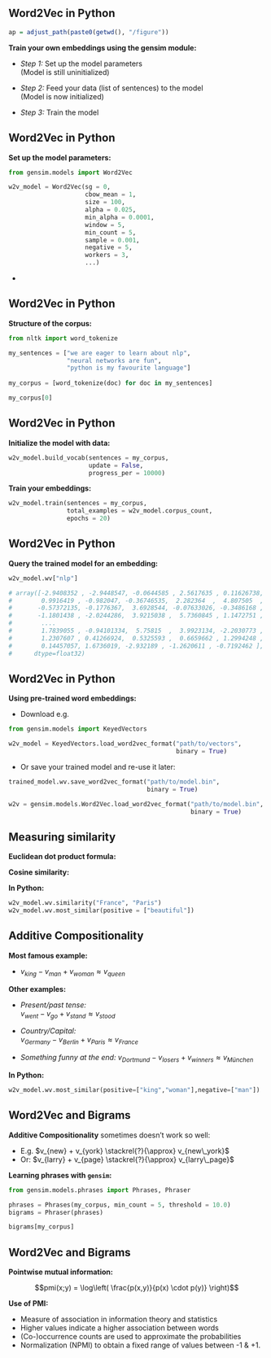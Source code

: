 ## Word2Vec in Python
```r
ap = adjust_path(paste0(getwd(), "/figure"))
```

__Train your own embeddings using the gensim module:__

- _Step 1:_ Set up the model parameters  
  (Model is still uninitialized)

- _Step 2:_ Feed your data (list of sentences) to the model  
  (Model is now initialized)
  
- _Step 3:_ Train the model

## Word2Vec in Python

__Set up the model parameters:__

```python
from gensim.models import Word2Vec

w2v_model = Word2Vec(sg = 0,
                     cbow_mean = 1,
                     size = 100,
                     alpha = 0.025, 
                     min_alpha = 0.0001, 
                     window = 5,
                     min_count = 5,
                     sample = 0.001, 
                     negative = 5,
                     workers = 3,
                     ...)
```

- _\href{https://radimrehurek.com/gensim/models/word2vec.html}{Online documentation of Word2Vec}_

## Word2Vec in Python

__Structure of the corpus:__ 

```python
from nltk import word_tokenize

my_sentences = ["we are eager to learn about nlp",
                "neural networks are fun",
                "python is my favourite language"]
                
my_corpus = [word_tokenize(doc) for doc in my_sentences]

my_corpus[0]
```

## Word2Vec in Python

__Initialize the model with data:__

```python
w2v_model.build_vocab(sentences = my_corpus,
                      update = False,
                      progress_per = 10000)
```
  
__Train your embeddings:__

```python
w2v_model.train(sentences = my_corpus,
                total_examples = w2v_model.corpus_count,
                epochs = 20)
```

## Word2Vec in Python

__Query the trained model for an embedding:__

```python
w2v_model.wv["nlp"]

# array([-2.9408352 , -2.9448547, -0.0644585 , 2.5617635 , 0.11626738,
#        0.9916419 , -0.982047, -0.36746535,  2.282364  ,  4.807505  ,
#       -0.57372135, -0.1776367,  3.6928544, -0.07633026, -0.3486168 ,
#       -1.1801438 , -2.0244286,  3.9215038 ,  5.7360845 , 1.1472751 ,
#        ....
#        1.7839055 , -0.94101334,  5.75815  ,  3.9923134, -2.2030773 ,
#        1.2307607 , 0.41266924,  0.5325593 ,  0.6659662 , 1.2994248 ,
#        0.14457057, 1.6736019, -2.932189 , -1.2620611 , -0.7192462 ],
#      dtype=float32)
```

## Word2Vec in Python

__Using pre-trained word embeddings:__

- Download e.g. _\href{https://drive.google.com/file/d/0B7XkCwpI5KDYNlNUTTlSS21pQmM/edit}{GoogleNews-vectors}_

```python
from gensim.models import KeyedVectors

w2v_model = KeyedVectors.load_word2vec_format("path/to/vectors", 
                                              binary = True)
```

- Or save your trained model and re-use it later:

```python
trained_model.wv.save_word2vec_format("path/to/model.bin", 
                                      binary = True)

w2v = gensim.models.Word2Vec.load_word2vec_format("path/to/model.bin", 
                                                  binary = True)
```


## Measuring similarity

__Euclidean dot product formula:__
\vspace{-.35cm}
  \begin{align*}
\mathbf{A} \cdot \mathbf{B} = ||\mathbf{A}|| \cdot ||\mathbf{B}|| \cdot \cos(\theta)
  \end{align*}

__Cosine similarity:__
\vspace{-.35cm}
  \begin{align*}
similarity = \cos(\theta) &= \frac{\mathbf{A} \cdot \mathbf{B}}{||\mathbf{A}|| \cdot ||\mathbf{B}||} \\
                          &= \frac{\sum_{i=1}^{n} A_iB_i}{\sqrt{\sum_{i=1}^{n} A_i^2}\sqrt{\sum_{i=1}^{n} B_i^2}}
  \end{align*}
  
__In Python:__

```python
w2v_model.wv.similarity("France", "Paris")
w2v_model.wv.most_similar(positive = ["beautiful"])
```
  
## Additive Compositionality

__Most famous example:__

- $v_{king} - v_{man} + v_{woman} \approx v_{queen}$

__Other examples:__

- _Present/past tense:_  
  $v_{went} - v_{go} + v_{stand} \approx v_{stood}$
  
- _Country/Capital:_  
  $v_{Germany} - v_{Berlin} + v_{Paris} \approx v_{France}$
  
- _Something funny at the end:_
  $v_{Dortmund} - v_{losers} + v_{winners} \approx v_{München}$
  
__In Python:__

```python
w2v_model.wv.most_similar(positive=["king","woman"],negative=["man"])
```

## Word2Vec and Bigrams

__Additive Compositionality__ sometimes doesn't work so well:

- E.g. $v_{new} + v_{york} \stackrel{?}{\approx} v_{new\_york}$
- Or: $v_{larry} + v_{page} \stackrel{?}{\approx} v_{larry\_page}$

__Learning phrases with ``gensim``:__

```python
from gensim.models.phrases import Phrases, Phraser

phrases = Phrases(my_corpus, min_count = 5, threshold = 10.0)
bigrams = Phraser(phrases)

bigrams[my_corpus]
```

## Word2Vec and Bigrams

__Pointwise mutual information:__

$$pmi(x;y) = \log\left( \frac{p(x,y)}{p(x) \cdot p(y)} \right)$$

__Use of PMI:__

- Measure of association in information theory and statistics
- Higher values indicate a higher association between words
- (Co-)occurrence counts are used to approximate the probabilities
- Normalization (NPMI) to obtain a fixed range of values between -1 \& +1.